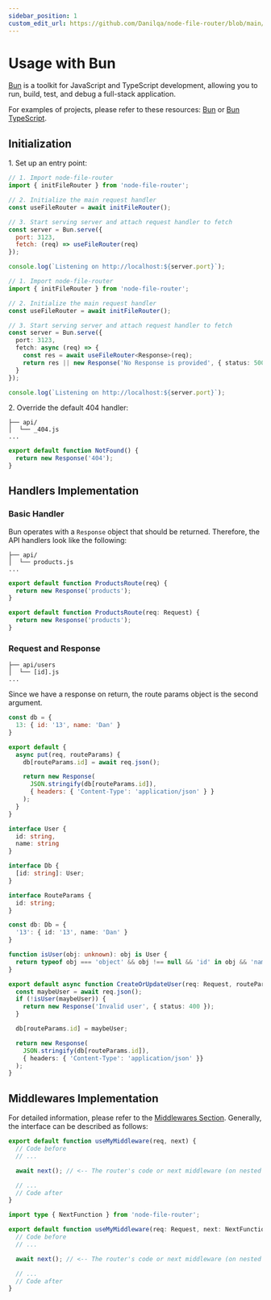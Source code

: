 ```yaml
---
sidebar_position: 1
custom_edit_url: https://github.com/Danilqa/node-file-router/blob/main/website/docs/use-with-bun.mdx
---
```



# Usage with Bun

[Bun](https://bun.sh/) is a toolkit for JavaScript and TypeScript development, allowing you to run, build, test,
and debug a full-stack application.

For examples of projects, please refer to these resources:
[Bun](https://github.com/Danilqa/node-file-router/tree/main/examples/bun) or [Bun TypeScript](https://github.com/Danilqa/node-file-router/tree/main/examples/bun-typescript).

## Initialization

1\. Set up an entry point:

<Tabs>
<TabItem value="javascript" label="JavaScript" default>

```js
// 1. Import node-file-router
import { initFileRouter } from 'node-file-router';

// 2. Initialize the main request handler
const useFileRouter = await initFileRouter();

// 3. Start serving server and attach request handler to fetch
const server = Bun.serve({
  port: 3123,
  fetch: (req) => useFileRouter(req)
});

console.log(`Listening on http://localhost:${server.port}`);
```

</TabItem>
<TabItem value="typescript" label="TypeScript">

```ts
// 1. Import node-file-router
import { initFileRouter } from 'node-file-router';

// 2. Initialize the main request handler
const useFileRouter = await initFileRouter();

// 3. Start serving server and attach request handler to fetch
const server = Bun.serve({
  port: 3123,
  fetch: async (req) => {
    const res = await useFileRouter<Response>(req);
    return res || new Response('No Response is provided', { status: 500 });
  }
});

console.log(`Listening on http://localhost:${server.port}`);

```

</TabItem>
</Tabs>

2\. Override the default 404 handler:

```
├── api/
│  └── _404.js
...
```

```js
export default function NotFound() {
  return new Response('404');
}
```

## Handlers Implementation

### Basic Handler

Bun operates with a `Response` object that should be returned. Therefore, the API handlers look like the following:

```
├── api/
│  └── products.js
...
```

<Tabs>
<TabItem value="javascript" label="JavaScript" default>

```js
export default function ProductsRoute(req) {
  return new Response('products');
}
```

</TabItem>
<TabItem value="typescript" label="TypeScript">

```ts
export default function ProductsRoute(req: Request) {
  return new Response('products');
}
```

</TabItem>
</Tabs>

### Request and Response

```
├── api/users
│  └── [id].js
...
```

Since we have a response on return, the route params object is the second argument.

<Tabs>
<TabItem value="javascript" label="JavaScript" default>

```js
const db = {
  13: { id: '13', name: 'Dan' }
}

export default {
  async put(req, routeParams) {
    db[routeParams.id] = await req.json();

    return new Response(
      JSON.stringify(db[routeParams.id]),
      { headers: { 'Content-Type': 'application/json' } }
    );
  }
}
```

</TabItem>
<TabItem value="typescript" label="TypeScript" default>

```ts
interface User {
  id: string,
  name: string
}

interface Db {
  [id: string]: User;
}

interface RouteParams {
  id: string;
}

const db: Db = {
  '13': { id: '13', name: 'Dan' }
}

function isUser(obj: unknown): obj is User {
  return typeof obj === 'object' && obj !== null && 'id' in obj && 'name' in obj;
}

export default async function CreateOrUpdateUser(req: Request, routeParams: RouteParams) {
  const maybeUser = await req.json();
  if (!isUser(maybeUser)) {
    return new Response('Invalid user', { status: 400 });
  }

  db[routeParams.id] = maybeUser;

  return new Response(
    JSON.stringify(db[routeParams.id]),
    { headers: { 'Content-Type': 'application/json' }}
  );
}
```

</TabItem>
</Tabs>

## Middlewares Implementation

For detailed information, please refer to the [Middlewares Section](/docs/middlewares). Generally, the interface can be described as follows:

<Tabs>
<TabItem value="javascript" label="JavaScript" default>

```js
export default function useMyMiddleware(req, next) {
  // Code before
  // ...

  await next(); // <-- The router's code or next middleware (on nested levels)

  // ...
  // Code after
}
```

</TabItem>
<TabItem value="typescript" label="TypeScript">

```ts
import type { NextFunction } from 'node-file-router';

export default function useMyMiddleware(req: Request, next: NextFunction) {
  // Code before
  // ...

  await next(); // <-- The router's code or next middleware (on nested levels)

  // ...
  // Code after
}
```

</TabItem>
</Tabs>

